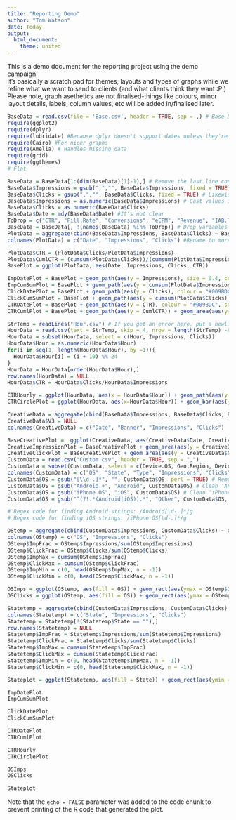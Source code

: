 ```yaml
---
title: "Reporting Demo"
author: "Tom Watson"
date: Today
output: 
  html_document:
    theme: united
---
```


This is a demo document for the reporting project using the demo campaign.  
It's basically a scratch pad for themes, layouts and types of graphs while we refine what we want to send to clients (and what clients think they want :P )  
Please note, graph asethetics are not finalised-things like colours, minor layout details, labels, column values, etc will be added in/finalised later.

```r
BaseData = read.csv(file = 'Base.csv', header = TRUE, sep = ,) # Base Data contains everything about campaign except hour and custom report information
require(ggplot2)
require(dplyr)
require(lubridate) #Because dplyr doesn't support dates unless they're POSIXCT format
require(Cairo) #For nicer graphs
require(Amelia) # Handles missing data
require(grid)
require(ggthemes)
# Flat

BaseData = BaseData[1:(dim(BaseData)[1]-1),] # Remove the last line containing the totals.
BaseData$Impressions = gsub(",","", BaseData$Impressions, fixed = TRUE) # Remove the comma's from the values
BaseData$Clicks = gsub(",","", BaseData$Clicks, fixed = TRUE) # Likewise for clicks
BaseData$Impressions = as.numeric(BaseData$Impressions) # Cast values into numbers
BaseData$Clicks = as.numeric(BaseData$Clicks)
BaseData$Date = mdy(BaseData$Date) #It's not clear
ToDrop = c("CTR", "Fill.Rate", "Conversions", "eCPM", "Revenue", "IAB.Tier.1.Categories")
BaseData = BaseData[, !(names(BaseData) %in% ToDrop)] # Drop variables useless for external reporting
PlotData = aggregate(cbind(BaseData$Impressions, BaseData$Clicks) ~ BaseData$Date, BaseData, FUN = sum)
colnames(PlotData) = c("Date", "Impressions", "Clicks") #Rename to more readable formats

PlotData$CTR = (PlotData$Clicks/PlotData$Impressions)
PlotData$CumlCTR = (cumsum(PlotData$Clicks))/(cumsum(PlotData$Impressions))
BasePlot = ggplot(PlotData, aes(Date, Impressions, Clicks, CTR))

ImpDatePlot = BasePlot + geom_path(aes(y = Impressions), size = 0.4, colour = "#1DABB8")+ labs(title = "Impressions per day", x = "Date", y = "Impressions") + scale_y_continuous(breaks = c(0,10000,20000,30000,40000,50000,60000,70000)) + theme(plot.margin = unit(c(0,0,0,0),"cm")) + theme_few() + scale_colour_few() + theme(plot.title = element_text(size = 16, family = "Ubuntu"),text = element_text(family = "Ubuntu Light")) + theme(panel.border = element_blank())
ImpCumSumPlot = BasePlot + geom_path(aes(y = cumsum(PlotData$Impressions))) + geom_area(aes(y=cumsum(PlotData$Impressions)), fill = "#009BDC", alpha = 0.5) + scale_y_continuous(breaks = round(seq(0,max(cumsum(PlotData$Impressions)), length.out = 10))) + labs(title = "Cumulative Impressions by date", x = "Date", y = "") +   theme(plot.margin = unit(c(0,0,0,0),"cm")) + theme_few() + scale_colour_few() + theme(plot.title = element_text(size = 16, family = "Ubuntu"),text = element_text(family = "Ubuntu Light")) + theme(panel.border = element_blank())
ClickDatePlot = BasePlot + geom_path(aes(y = Clicks), colour = "#009BDC", size = 0.4) + labs(title = "Clicks per day", x= "Date", y = "Clicks") + scale_y_continuous(breaks = seq(0, max(PlotData$Clicks), by = 50)) + theme(plot.margin = unit(c(0,0,0,0),"cm")) + theme_few() + scale_colour_few() + theme(plot.title = element_text(size = 16, family = "Ubuntu"),text = element_text(family = "Ubuntu Light")) + theme(panel.border = element_blank())
ClickCumSumPlot = BasePlot + geom_path(aes(y = cumsum(PlotData$Clicks))) + geom_area(aes(y=cumsum(PlotData$Clicks)), fill = "#009BDC", alpha = 0.5) + scale_y_continuous(breaks = round(seq(0,max(cumsum(PlotData$Clicks)), length.out = 10))) + labs(title = "Cumulative Clicks by date", x = "Date", y = "Cumulative Clicks") + theme(plot.margin = unit(c(0,0,0,0),"cm")) + theme_few() + scale_colour_few() + theme(plot.title = element_text(size = 16, family = "Ubuntu"),text = element_text(family = "Ubuntu Light")) + theme(panel.border = element_blank())
CTRDatePlot = BasePlot + geom_path(aes(y = CTR), colour = "#009BDC", size = 0.4) + labs(title = "CTR per day", x = "Date", y = "CTR") + scale_y_continuous(breaks = seq(0,max(PlotData$CTR), length.out = 10), labels = scales::percent) + theme(plot.margin = unit(c(0,0,0,0),"cm")) + theme_few() + scale_colour_few() + theme(plot.title = element_text(size = 16, family = "Ubuntu"),text = element_text(family = "Ubuntu Light")) + theme(panel.border = element_blank())
CTRCumlPlot = BasePlot + geom_path(aes(y = CumlCTR)) + geom_area(aes(y=CumlCTR), fill = "#009BDC", alpha = 0.5) + scale_y_continuous(breaks = seq(0, max(PlotData$CumlCTR), length.out = 10), labels = scales::percent) + labs(title = "Cumulative CTR", x = "Date", y = "CTR") + theme(plot.margin = unit(c(0,0,0,0),"cm")) + theme_few() + scale_colour_few() + theme(plot.title = element_text(size = 16, family = "Ubuntu"),text = element_text(family = "Ubuntu Light")) + theme(panel.border = element_blank())

StrTemp = readLines("Hour.csv") # If you get an error here, put a newline character at the end of the file
HourData = read.csv(text = StrTemp, skip = 4, nrow = length(StrTemp) -6, header= TRUE, sep = ",")
HourData = subset(HourData, select = c(Hour, Impressions, Clicks))
HourData$Hour = as.numeric(HourData$Hour)
for(i in seq(1, length(HourData$Hour), by =1)){
  HourData$Hour[i] = (i + 10) %% 24
}
HourData = HourData[order(HourData$Hour),]
row.names(HourData) = NULL
HourData$CTR = HourData$Clicks/HourData$Impressions

CTRHourly = ggplot(HourData, aes(x = HourData$Hour)) + geom_path(aes(y = HourData$CTR)) + geom_area(aes(y = HourData$CTR), fill = "#009BDC", alpha = 0.5) + scale_x_continuous(breaks = seq(0,23, by =2)) + scale_y_continuous(breaks = seq(0, max(HourData$CTR), length.out = 6), labels = scales::percent) + labs(title = "CTR by Hour", x = "Hour (24hr format)", y = "CTR") + theme_few() + scale_colour_few() + theme(plot.title = element_text(size = 16, family = "Ubuntu"),text = element_text(family = "Ubuntu Light")) + theme(panel.border = element_blank())
CTRCirclePlot = ggplot(HourData, aes(x=HourData$Hour)) + geom_bar(aes(y = CTR, fill = Hour), width = 1, stat = "identity")+ scale_x_continuous(breaks = seq(0,23, by =2)) + theme_update(axis.text = element_blank(), axis.ticks.y = element_blank()) + theme_few() + scale_colour_few() + theme(plot.margin = unit(c(0,0,0,0),"cm")) + theme(axis.title = element_blank()) + theme(plot.title = element_text(size = 16, family = "Ubuntu"),text = element_text(family = "Ubuntu Light")) + guides(fill = FALSE) + labs(title = "CTR By Hour", x = NULL, y = NULL) +theme(panel.border = element_blank()) + coord_polar(start = -0.1) + theme(axis.text.y = element_blank())

CreativeData = aggregate(cbind(BaseData$Impressions, BaseData$Clicks, BaseData$Banners) ~ BaseData$Date + BaseData$Banners, FUN = sum)
CreativeData$V3 = NULL
colnames(CreativeData) = c("Date", "Banner", "Impressions", "Clicks")

BaseCreativePlot =  ggplot(CreativeData, aes(CreativeData$Date, CreativeData$Impressions, CreativeData$Clicks))
CreativeImpressionPlot = BaseCreativePlot + geom_area(aes(y = CreativeData$Impressions, colour = CreativeData$Banner, fill = CreativeData$Banner), position = 'fill')
CreativeClickPlot = BaseCreativePlot + geom_area(aes(y = CreativeData$Clicks, colour = CreativeData$Banner, fill = CreativeData$Banner), position = 'stack') + theme(plot.margin = unit(c(0,0,0,0),"cm"))
CustomData = read.csv("Custom.csv", header = TRUE, sep = ",")
CustomData = subset(CustomData, select = c(Device.OS, Geo.Region, Device.Type, Impressions, Clicks))
colnames(CustomData) = c("OS", "State", "Type", "Impressions", "Clicks")
CustomData$OS = gsub("[\\d-.]*", "", CustomData$OS, perl = TRUE) # Remove version numbers
CustomData$OS = gsub("Android.+", "Android", CustomData$OS) # Clean 'Android....' entries
CustomData$OS = gsub("iPhone OS", "iOS", CustomData$OS) # Clean 'iPhone/iOS/etc...' entries
CustomData$OS = gsub("^(?!.*(Android|iOS)).*", "Other", CustomData$OS, ignore.case = FALSE, perl = TRUE) # Label everything that's not Android or iOS as 'Other'

# Regex code for finding Android strings: /Android[\d-.]*/g
# Regex code for finding iOS strings: /iPhone OS[\d-.]*/g

OStemp = aggregate(cbind(CustomData$Impressions, CustomData$Clicks) ~ CustomData$OS, FUN = sum) # Aggregate on OS for graphs
colnames(OStemp) = c("OS", "Impressions", "Clicks")
OStemp$ImpFrac = OStemp$Impressions/sum(OStemp$Impressions)
OStemp$ClickFrac = OStemp$Clicks/sum(OStemp$Clicks)
OStemp$ImpMax = cumsum(OStemp$ImpFrac)
OStemp$ClickMax = cumsum(OStemp$ClickFrac)
OStemp$ImpMin = c(0, head(OStemp$ImpMax, n = -1))
OStemp$ClickMin = c(0, head(OStemp$ClickMax, n = -1))

OSImps = ggplot(OStemp, aes(fill = OS)) + geom_rect(aes(ymax = OStemp$ImpMax, ymin = OStemp$ImpMin, xmax = 2.7, xmin = 2.3)) + xlim(0,2.8) + coord_polar(theta = "y") + annotate("text", x = 0, y = 0, label = "Impressions by OS", size = 10, fontface = "bold") + theme(panel.grid=element_blank()) + theme(axis.text=element_blank()) + theme(axis.ticks=element_blank()) + theme(panel.background = element_blank()) + theme(legend.position = "bottom") + theme(legend.title = element_blank()) + coord_polar(theta = "y") + labs(x= "", y = "") + theme(plot.margin = unit(c(0,0,0,0),"cm"))
OSClicks = ggplot(OStemp, aes(fill = OS)) + geom_rect(aes(ymax = OStemp$ClickMax, ymin = OStemp$ClickMin, xmax = 2.7, xmin = 2.3)) + xlim(0,2.8) + annotate("text", x = 0, y = 0, label = "Clicks by OS", size = 10, fontface = "bold") + theme(panel.grid=element_blank()) + theme(axis.text=element_blank()) + theme(axis.ticks=element_blank()) + theme(panel.background = element_blank()) + theme(legend.position = "bottom") + theme(legend.title = element_blank()) + coord_polar(theta = "y") + labs(x= "", y = "") + theme(plot.margin = unit(c(0,0,0,0),"cm"))

Statetemp = aggregate(cbind(CustomData$Impressions, CustomData$Clicks) ~ CustomData$State, FUN = sum)
colnames(Statetemp) = c("State", "Impressions", "Clicks")
Statetemp = Statetemp[!(Statetemp$State == ""),]
row.names(Statetemp) = NULL
Statetemp$ImpFrac = Statetemp$Impressions/sum(Statetemp$Impressions)
Statetemp$ClickFrac = Statetemp$Clicks/sum(Statetemp$Clicks)
Statetemp$ImpMax = cumsum(Statetemp$ImpFrac)
Statetemp$ClickMax = cumsum(Statetemp$ClickFrac)
Statetemp$ImpMin = c(0, head(Statetemp$ImpMax, n = -1))
Statetemp$ClickMin = c(0, head(Statetemp$ClickMax, n = -1))

Stateplot = ggplot(Statetemp, aes(fill = State)) + geom_rect(aes(ymin = ImpMin, ymax = ImpMax, xmin = 0, xmax = 0.2), colour = "White") + geom_rect(aes(ymin = ClickMin, ymax = ClickMax, xmin = 0.2, xmax = 0.4), colour = "white") + xlim(c(0,0.5))+ annotate("text", x = 0.1, y = 1.1, label = "Proportional \n Impressions by State", size = 5, fontface = "bold") + annotate("text", x = 0.3, y = 1.1, label = "Proportional cicks \n by state", size = 5, fontface = "bold") + labs(x = "", y = "") + theme(panel.grid=element_blank()) + theme(axis.text=element_blank()) + theme(axis.ticks=element_blank()) + theme(panel.background = element_blank()) + theme(legend.title = element_blank()) + guides(fill = guide_legend(override.aes = list(colour = NULL))) + theme(plot.margin = unit(c(0,0,0,0),"cm"))

```


```r
ImpDatePlot
ImpCumSumPlot
```

```r
ClickDatePlot
ClickCumSumPlot
```

```r
CTRDatePlot
CTRCumlPlot
```

```r
CTRHourly
CTRCirclePlot
```

```r
OSImps
OSClicks
```

```r
Stateplot
```


Note that the `echo = FALSE` parameter was added to the code chunk to prevent printing of the R code that generated the plot.
